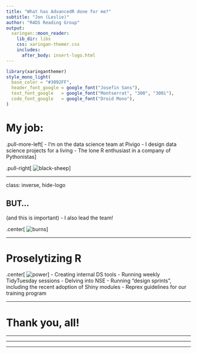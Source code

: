 ```yaml
---
title: "What has AdvancedR done for me?"
subtitle: "Jon (Leslie)"
author: "R4DS Reading Group"
output:
  xaringan::moon_reader:
    lib_dir: libs
    css: xaringan-themer.css
    includes:
      after_body: insert-logo.html
---
```



```r
library(xaringanthemer)
style_mono_light(
  base_color = "#3092FF",
  header_font_google = google_font("Josefin Sans"),
  text_font_google   = google_font("Montserrat", "300", "300i"),
  code_font_google   = google_font("Droid Mono"),
)
```

<style>
.pull-more-left {
  float: left;
  width: 40%;
}
.pull-less-right {
  float: right;
  width: 56%;
}
.pull-less-right ~ * {
  clear: both;
}
.remark-code-line {
  font-size: 0.7em !important;
}
</style>

# My job:

.pull-more-left[
- I'm on the data science team at Pivigo
- I design data science projects for a living
- The lone R enthusiast in a company of Pythonistas
]

.pull-right[
![black-sheep](www/black_sheep.jpeg)
]

---

class: inverse, hide-logo

## BUT...
(and this is important)
- I also lead the team!

.center[
![burns](www/office-space-gary-cole.jpg)
]


---

# Proselytizing R

.center[
![power](www/power.jpg)
]
- Creating internal DS tools
- Running weekly TidyTuesday sessions
- Delving into NSE
- Running "design sprints", including the recent adoption of Shiny modules
- Reprex guidelines for our training program

---

# Thank you, all!


---

---

---
